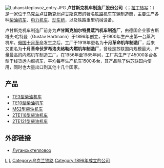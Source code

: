{{Infobox company
| name                = 卢甘斯克机车制造厂股份公司
| name_en             = ОАО «Луганськтеплово́з»
| logo                = [[File:Luhanskteplovoz.png|File:Luhanskteplovoz.png]]
| caption             = 
| type                = [[股份公司|股份公司]]
| traded_as           = 
| predecessor         = 
| successor           = 
| foundation          = 1896年
| founder             = 
| defunct          = 2015年
| location            = {{UKR}}[[卢甘斯克|卢甘斯克]]
| locations           = 
| area_served         = 
| key_people          = 
| industry            = 轨道交通装备
| products            = 铁路机车车辆
| services            = 
| revenue             = 
| operating_income    = 
| net_income          = 
| aum                 = <!-- Only used with financial services companies -->
| assets              = 
| equity              = 
| owner               = 
| num_employees       = 
| parent              = 
| divisions           = 
| subsid              = 
| homepage            = http://www.luganskteplovoz.com/
| slogan              = 
| capital             = 
| market_value        = 
| P/E ratio           = 
| earnings per share  = 
| Net asset value     = 
| accounting_period   = 
| major_shareholder   = 
| footnotes           = 
}}
[[File:Luhanskteplovoz_entry.JPG|thumb]]
'''卢甘斯克机车制造厂股份公司'''（{{lang-uk|ОАО «Луганськтеплово́з»}}；[[罗马化|拉丁]][[转写|转写]]：{{lang|en|OJSC Luhanskteplovoz}}）是一家位于[[乌克兰|乌克兰]][[卢甘斯克州|卢甘斯克州]][[卢甘斯克|卢甘斯克市]]的著名[[铁路机车车辆|铁路机车车辆]]制造商，主要生产各种[[柴油机车|柴油机车]]、[[电力机车|电力机车]]、[[动车组|动车组]]，以及铁路重型机械设备。

卢甘斯克机车制造厂前身为'''卢甘斯克加尔特曼蒸汽机车制造厂'''，由德国企业家古斯塔夫·哈特曼（Gustav Hartmann）于1896年创立，于1900年生产出第一台蒸汽机车。[[俄罗斯帝国|俄国]][[十月革命|十月革命]]发生之后，工厂于1918年更名为'''十月革命机车制造厂'''，后来又更名为'''十月革命伏罗希洛夫格勒内燃机车制造厂'''，曾经是苏联国内规模最大、产量最高的内燃机车制造工厂。在1956年至1985年间，工厂共生产了45000多台各型干线货运内燃机车，平均每年生产机车1500多台，其产品除了供苏联国内使用，同时也大量出口到其他十几个国家。

==产品==
*[[TE3型柴油机车|TE3型柴油机车]]
*[[TE10型柴油机车|TE10型柴油机车]]
*[[M62型柴油机车|M62型柴油机车]]
*[[2TE116型柴油机车|2TE116型柴油机车]]
*[[2TE121型柴油机车|2TE121型柴油机车]]

==外部链接==
*[http://www.luganskteplovoz.com/ Луганськтепловоз]{{WebCite|url=https://www.webcitation.org/6Do1EGRrW?url=http://www.luganskteplovoz.com/ |date=20130120061922 |dateformat=iso }}
{{苏联铁路机车车辆制造商}}
[[Category:乌克兰公司|L]]
[[Category:鐵路車輛製造商|L]]
[[Category:乌克兰铁路|Category:乌克兰铁路]]
[[Category:1896年成立的公司|Category:1896年成立的公司]]